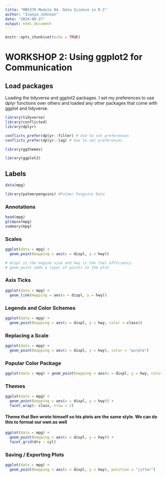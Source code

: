 ```yaml
---
title: "MB5370 Module 04. Data Science in R 2"
author: "Ivanya Johnson"
date: "2024-08-27"
output: html_document
---
```


```r
knitr::opts_chunk$set(echo = TRUE)
```

# WORKSHOP 2: Using ggplot2 for Communication


## Load packages

Loading the tidyverse and ggplot2 packages. I set my preferences to use dplyr functions over others and loaded any other packages that come with ggplot and tidyverse.
```r
library(tidyverse)
library(conflicted)
library(dplyr)

conflicts_prefer(dplyr::filter) # Use to set preferences
conflicts_prefer(dplyr::lag) # Use to set preferences 

library(ggthemes)

library(ggplot2)
```


## Labels

```r
data(mpg)

library(palmerpenguins) #Palmer Penguins Data
```


### Annotations

```r
head(mpg)
glimpse(mpg)
summary(mpg)
```


### Scales

```r
ggplot(data = mpg) + 
  geom_point(mapping = aes(x = displ, y = hwy))

# displ is the engine size and hwy is the fuel efficiency
# geom_point adds a layer of points to the plot
```


### Axis Ticks

```r
ggplot(data = mpg) +
  geom_line(mapping = aes(x = displ, y = hwy))
```


### Legends and Color Schemes

```r
ggplot(data = mpg) + 
  geom_point(mapping = aes(x = displ, y = hwy, color = class))
```


### Replacing a Scale

```r
ggplot(data = mpg) + 
  geom_point(mapping = aes(x = displ, y = hwy), color = "purple")
```


### Popular Color Package

```r
ggplot(data = mpg) + geom_point(mapping = aes(x = displ, y = hwy, color = displ < 5))
```



### Themes

```r
ggplot(data = mpg) + 
  geom_point(mapping = aes(x = displ, y = hwy)) + 
  facet_wrap(~ class, nrow = 2)
```


#### Theme that Ben wrote himself so his plots are the same style. We can do this to format our own as well

```r
ggplot(data = mpg) + 
  geom_point(mapping = aes(x = displ, y = hwy)) + 
  facet_grid(drv ~ cyl)
```


### Saving / Exporting Plots

```r
ggplot(data = mpg) + 
  geom_point(mapping = aes(x = displ, y = hwy), position = "jitter")
```
